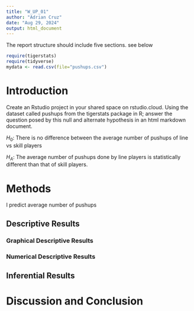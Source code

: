 ```yaml
---
title: "W_UP_01"
author: "Adrian Cruz"
date: "Aug 29, 2024"
output: html_document
---
```

      
      

The report structure should include five sections.  see below
        


```r
require(tigerstats)
require(tidyverse)
mydata <- read.csv(file="pushups.csv")
```
                     
# Introduction

<!--In this section you explain what you are trying to show. Where did the data come from? What is the research or other question you are trying to answer?!-->
           
Create an Rstudio project in your shared space on rstudio.cloud.  Using the dataset called pushups from the tigerstats package in R; answer the question posed by this null and alternate hypothesis in an html markdown document.

$H_0$: There is no difference between the average number of pushups of line vs skill players

$H_A$: The average number of pushups done by line players is statistically different than that of skill players.

# Methods
                  
<!--Decide on your methods: use "variable analysis" or other appropriate descriptors. Make sure to choose at least one graphical method and at least one numerical method.!-->

I predict average number of pushups

<!--Divide this section into two sub-sections: One for your descriptive results and one for your inferential results.!-->

## Descriptive Results

### Graphical Descriptive Results

<!--Graphical results here. Make sure to show your code. Provide appropriate labels for axes, giving units if possible, and provide a good title for the graph, too. Use the graphical results to describe the patterns if any that exist in the data as focused toward the research question!-->

### Numerical Descriptive Results

<!--Numerical results go here. Use the numerical results to describe the patterns if any that exist in the data as focused toward the research question!-->

## Inferential Results

<!--State hypothesis clearly. Make sure your discussion of the inferential test covers all the aspects that the test output produces, such as test statistic, p-value etc. Make a decision about the null hypothesis, explain the assumptions on which the selected test/procedure was based, and why the chosen procedure satisfys the assumptions and is appropriate to answer the research question!-->


# Discussion and Conclusion

<!--Discussion and conclusion here. If you found a relationship be sure to consider whether the relationship occurs because one of the variavbles causes the other, or whether they perhasps are related for some other reason. Watch the chapter 6 videos from the GeorgeTown videos collection.!-->

